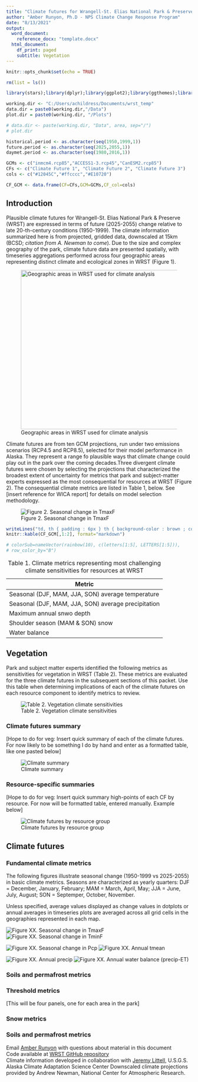 ```yaml
---
title: "Climate futures for Wrangell-St. Elias National Park & Preserve [DRAFT]"
author: "Amber Runyon, Ph.D - NPS Climate Change Response Program"
date: "8/13/2021"
output:
  word_document: 
    reference_docx: "template.docx"
  html_document:
    df_print: paged
    subtitle: Vegetation
---
```


```r
knitr::opts_chunk$set(echo = TRUE)
```

```r

rm(list = ls())

library(stars);library(dplyr);library(ggplot2);library(ggthemes);library(viridis);library(here);library(ggrepel);library(rlang);library(units)

working.dir <- "C:/Users/achildress/Documents/wrst_temp"
data.dir = paste0(working.dir,"/Data")
plot.dir = paste0(working.dir, "/Plots")

# data.dir <- paste(working.dir, "Data", area, sep="/")
# plot.dir 

historical.period <- as.character(seq(1950,1999,1))
future.period <- as.character(seq(2025,2055,1))
daymet.period <- as.character(seq(1980,2016,1))

GCMs <- c("inmcm4.rcp85","ACCESS1-3.rcp45","CanESM2.rcp85")
CFs <- c("Climate Future 1", "Climate Future 2", "Climate Future 3")
cols <- c("#12045C","#ffcccc","#E10720")

CF_GCM <- data.frame(CF=CFs,GCM=GCMs,CF_col=cols)


```

## Introduction

<!-- Will be the same for all resources -->

Plausible climate futures for Wrangell-St. Elias National Park & Preserve (WRST) are expressed in terms of future (2025-2055) change relative to late 20-th-century conditions (1950-1999). The climate information summarized here is from projected, gridded data, downscaled at 15km (BCSD; *citation from A. Newman to come*). Due to the size and complex geography of the park, climate future data are presented spatially, with timeseries aggregations performed across four geographic areas representing distinct climate and ecological zones in WRST (Figure 1).

![Geographic areas in WRST used for climate analysis](Data/Plots/WRST_area_map.png){width="431"}



Climate futures are from ten GCM projections, run under two emissions scenarios (RCP4.5 and RCP8.5), selected for their model performance in Alaska. They represent a range fo plausible ways that climate change could play out in the park over the coming decades.Three divergent climate futures were chosen by selecting the projections that characterized the broadest extent of uncertainty for metrics that park and subject-matter experts expressed as the most consequential for resources at WRST (Figure 2). The consequential climate metrics are listed in Table 1, below. See [insert reference for WICA report] for details on model selection methodology.



![Figure 2. Seasonal change in TmaxF](Data/Plots/Scatterplot-TvsP.png)




```r
writeLines("td, th { padding : 6px } th { background-color : brown ; color : white; border : 1px solid white; } td { color : brown ; border : 1px solid brown }", con = "mystyle.css")
knitr::kable(CF_GCM[,1:2], format="markdown")

# colorSub=nameVector(rainbow(10), c(letters[1:5], LETTERS[1:5])),
# row_color_by="B")
```




| Metric                                              |
|-----------------------------------------------------|
| Seasonal (DJF, MAM, JJA, SON) average temperature   |
| Seasonal (DJF, MAM, JJA, SON) average precipitation |
| Maximum annual snwo depth                           |
| Shoulder season (MAM & SON) snow                    |
| Water balance                                       |

: Table 1. Climate metrics representing most challenging climate sensitivities for resources at WRST




## Vegetation

Park and subject matter experts identified the following metrics as sensitivities for vegetation in WRST (Table 2). These metrics are evaluated for the three climate futures in the subsequent sections of this packet. Use this table when determining implications of each of the climate futures on each resource component to identify metrics to review.

![Table 2. Vegetation climate sensitivities](Data/Plots/Veg-metrics-table.png "Vegetation climate sensitivities")

### Climate futures summary

[Hope to do for veg: Insert quick summary of each of the climate futures. For now likely to be something I do by hand and enter as a formatted table, like one pasted below]

![Climate summary](images/APIS_summary_ex.PNG)

### Resource-specific summaries

[Hope to do for veg: Insert quick summary high-points of each CF by resource. For now will be formatted table, entered manually. Example below]

![Climate futures by resource group](images/Resource-summary-ex.PNG)

## Climate futures

### Fundamental climate metrics
The following figures illustrate seasonal change (1950-1999 vs 2025-2055) in basic climate metrics. Seasons are characterized as yearly quarters: DJF = December, January, February; MAM = March, April, May; JJA = June, July, August; SON = Septemper, October, November. 

Unless specified, average values displayed as change values in dotplots or annual averages in timeseries plots are averaged across all grid cells in the geographies represented in each map. 


![Figure XX. Seasonal change in TmaxF](Data/Plots/seasonal_tmaxF.png)
![Figure XX. Seasonal change in TminF](Data/Plots/seasonal_tminF.png)

![Figure XX. Seasonal change in Pcp](Data/Plots/seasonal_precipIn.png)
![Figure XX. Annual tmean](Data/Plots/Annual.tmeanF_ANN.png)

![Figure XX. Annual precip](Data/Plots/Annual.precipIn_ANN.png)
![Figure XX. Annual water balance (precip-ET)](Data/Plots/water.balance_ANN.png)

### Soils and permafrost metrics

### Threshold metrics

[This will be four panels, one for each area in the park]

### Snow metrics

### Soils and permafrost metrics

<!-- Figure out how to center -->

Email [Amber Runyon](amber_runyon@nps.gov) with questions about material in this document\
Code available at [WRST GitHub repository](https://github.com/nationalparkservice/WRST-climate-futures)\
Climate information developed in collaboration with [Jeremy Littell](jlittell@usgs.gov), U.S.G.S. Alaska Climate Adaptation Science Center Downscaled climate projections provided by Andrew Newman, National Center for Atmospheric Research.
